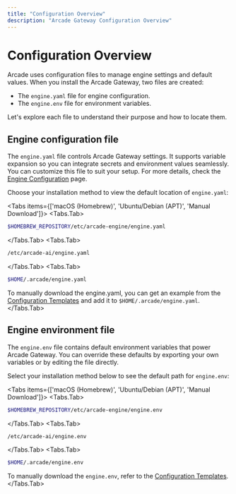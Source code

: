 ```yaml
---
title: "Configuration Overview"
description: "Arcade Gateway Configuration Overview"
---
```



# Configuration Overview

Arcade uses configuration files to manage engine settings and default values. When you install the Arcade Gateway, two files are created:

- The `engine.yaml` file for engine configuration.
- The `engine.env` file for environment variables.

Let's explore each file to understand their purpose and how to locate them.

## Engine configuration file

The `engine.yaml` file controls Arcade Gateway settings. It supports variable expansion so you can integrate secrets and environment values seamlessly. You can customize this file to suit your setup. For more details, check the [Engine Configuration](/home/configure/engine) page.

Choose your installation method to view the default location of `engine.yaml`:

<Tabs items={['macOS (Homebrew)', 'Ubuntu/Debian (APT)', 'Manual Download']}>
  <Tabs.Tab>
  ```bash
  $HOMEBREW_REPOSITORY/etc/arcade-engine/engine.yaml
  ```
  </Tabs.Tab>
  <Tabs.Tab>
  ```bash
  /etc/arcade-ai/engine.yaml
  ```
  </Tabs.Tab>
  <Tabs.Tab>
  ```bash
  $HOME/.arcade/engine.yaml
  ```
  <Note>To manually download the engine.yaml, you can get an example from the [Configuration Templates](/home/configure/templates#engineyaml) and add it to `$HOME/.arcade/engine.yaml`.</Note>
  </Tabs.Tab>
</Tabs>

## Engine environment file

The `engine.env` file contains default environment variables that power Arcade Gateway. You can override these defaults by exporting your own variables or by editing the file directly.

Select your installation method below to see the default path for `engine.env`:

<Tabs items={['macOS (Homebrew)', 'Ubuntu/Debian (APT)', 'Manual Download']}>
  <Tabs.Tab>
  ```bash
  $HOMEBREW_REPOSITORY/etc/arcade-engine/engine.env
  ```
  </Tabs.Tab>
  <Tabs.Tab>
  ```bash
  /etc/arcade-ai/engine.env
  ```
  </Tabs.Tab>
  <Tabs.Tab>
  ```bash
  $HOME/.arcade/engine.env
  ```
  <Note>To manually download the `engine.env`, refer to the [Configuration Templates](/home/configure/templates#engineenv).</Note>
  </Tabs.Tab>
</Tabs>





